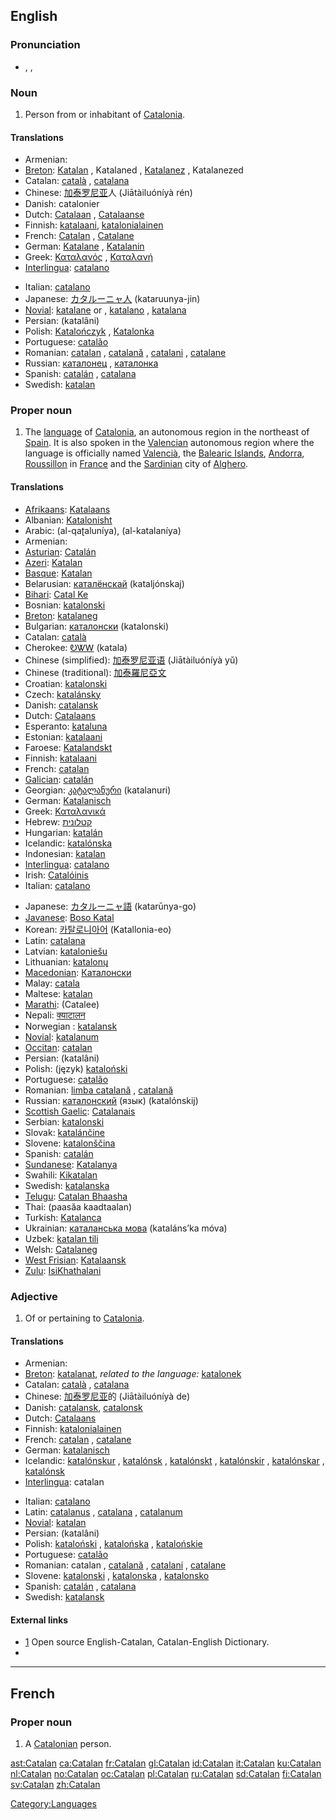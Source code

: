 {{interwiktionary|code=ca}}
{{also|catalan}}
==English==
{{wikipedia}}

===Pronunciation===
* {{enPR|kăt'ə-lăn}}, {{IPA|/ˈkætəlæn/}}, {{SAMPA|/"k{t@l{n/}}

===Noun===
{{en-noun}}

# Person from or inhabitant of [[w:Catalonia|Catalonia]].

====Translations====
{{trans-top|person from Catalonia}}
* Armenian: {{t|hy|կատալոնացի|sc=Armn|tr=katalonac'i}}
* [[Breton]]: [[Katalan]] {{m}}, Katalaned {{p}}, [[Katalanez]] {{f}}, Katalanezed {{f|p}}
* Catalan: [[català]] {{m}}, [[catalana]] {{f}}
* Chinese: [[加泰罗尼亚]]人 (Jiātàiluóníyà rén)
* Danish: catalonier {{c}}
* Dutch: [[Catalaan]] {{m}}, [[Catalaanse]] {{f}}
* Finnish: [[katalaani]], [[katalonialainen]]
* French: [[#French|Catalan]] {{m}}, [[Catalane]] {{f}}
* German: [[Katalane]] {{m}}, [[Katalanin]] {{f}}
* Greek: [[Καταλανός]] {{m}}, [[Καταλανή]] {{f}}
* [[Interlingua]]: [[catalano]]
{{trans-mid}}
* Italian: [[catalano]]
* Japanese: [[カタルーニャ人]] (kataruunya-jin)
* [[Novial]]: [[katalane]] {{m}} or {{f}}, [[katalano]] {{m}}, [[katalana]] {{f}}
* Persian: {{fa-Arab|[[کاتالانی]]}} (katalâni)
* Polish: [[Katalończyk]] {{m}}, [[Katalonka]] {{f}}
* Portuguese: [[catalão]] {{m}}
* Romanian: [[catalan]] {{m}}, [[catalană]] {{f}}, [[catalani]] {{m|p}}, [[catalane]] {{f|p}}
* Russian: [[каталонец]] {{m}}, [[каталонка]] {{f}}
* Spanish: [[catalán]] {{m}}, [[catalana]] {{f}}
* Swedish: [[katalan]] {{c}}
{{trans-bottom}}

===Proper noun===
{{en-proper noun}}

# The [[language]] of [[w:Catalonia|Catalonia]], an autonomous region in the northeast of [[Spain]]. It is also spoken in the [[w:Valencia|Valencia]]n autonomous region where the language is officially named [[Valencià]], the [[w:Balearic Islands|Balearic Islands]], [[w:Andorra|Andorra]], [[w:Roussillon|Roussillon]] in [[w:France|France]] and the [[w:Sardinia|Sardinia]]n city of [[w:Alghero|Alghero]].

====Translations====
{{trans-top|the language of Catalonia}}
* [[Afrikaans]]: [[Katalaans]]
* Albanian: [[Katalonisht]]
* Arabic: {{Arab|[[القطلونية]]}} (al-qaʈaluníya), {{Arab|[[الكتلانية]]}} (al-katalaníya) {{f}}
* Armenian: {{t|hy|կատալաներեն|sc=Armn|tr=katalaneren}}
* [[Asturian]]: [[Catalán]]
* [[Azeri]]: [[Katalan]]
* [[Basque]]: [[Katalan]]
* Belarusian: [[каталёнскай]] (kataljónskaj)
* [[Bihari]]: [[Catal Ke]]
* Bosnian: [[katalonski]]
* [[Breton]]: [[katalaneg]] {{m}}
* Bulgarian: [[каталонски]] (katalonski)
* Catalan: [[català]] {{m}}
* Cherokee: [[ᎧᏔᎳ]] (katala)
* Chinese (simplified): [[加泰罗尼亚语]] (Jiātàiluóníyà yǔ)
* Chinese (traditional): [[加泰羅尼亞文]]
* Croatian: [[katalonski]]
* Czech: [[katalánsky]]
* Danish: [[catalansk]]
* Dutch: [[Catalaans]]
* Esperanto: [[kataluna]]
* Estonian: [[katalaani]]
* Faroese: [[Katalandskt]]
* Finnish: [[katalaani]]
* French: [[catalan]] {{m}}
* [[Galician]]: [[catalán]]
* Georgian: [[კატალანური]] (katalanuri)
* German: [[Katalanisch]] {{n}}
* Greek: [[Καταλανικά]]
* Hebrew: [[קטלונית]]
* Hungarian: [[katalán]]
* Icelandic: [[katalónska]]
* Indonesian: [[katalan]]
* [[Interlingua]]: [[catalano]]
* Irish: [[Catalóinis]]
* Italian: [[catalano]]
{{trans-mid}}
* Japanese: [[カタルーニャ語]] (katarūnya-go)
* [[Javanese]]: [[Boso Katal]]
* Korean: [[카탈로니아어]] (Katallonia-eo)
* Latin: [[catalana]]
* Latvian: [[kataloniešu]]
* Lithuanian: [[katalonų]]
* [[Macedonian]]: [[Каталонски]]
* Malay: [[catala]]
* Maltese: [[katalan]]
* [[Marathi]]: (Catalee)
* Nepali: [[क्याटालन]]
* Norwegian<!--do not wikify-->: [[katalansk]]
* [[Novial]]: [[katalanum]]
* [[Occitan]]: [[catalan]]
* Persian: {{fa-Arab|[[کاتالانی]]}} (katalâni)
* Polish: (język) [[kataloński]] {{m}}
* Portuguese: [[catalão]]
* Romanian: [[limba catalană]] {{f}}, [[catalană]] {{f}}
* Russian: [[каталонский]] (язык) (katalónskij)
* [[Scottish Gaelic]]: [[Catalanais]]
* Serbian: [[katalonski]]
* Slovak: [[katalánčine]]
* Slovene: [[katalonščina]]
* Spanish: [[catalán]]
* [[Sundanese]]: [[Katalanya]]
* Swahili: [[Kikatalan]]
* Swedish: [[katalanska]]
* [[Telugu]]: [[Catalan Bhaasha]]
* Thai: {{Thai|[[ภาษาคาตาลัน]]}} (paasăa kaadtaalan)
* Turkish: [[Katalanca]]
* Ukrainian: [[каталанська мова]] (kataláns’ka móva) {{f}}
* Uzbek: [[katalan tili]]
* Welsh: [[Catalaneg]]
* [[West Frisian]]: [[Katalaansk]]
* [[Zulu]]: [[IsiKhathalani]]
{{trans-bottom}}

===Adjective===
{{en-adj|-}}

# Of or pertaining to [[Catalonia]].

====Translations====
{{trans-top|of or pertaining to Catalonia}}
* Armenian: {{t|hy|կատալոնական|sc=Armn|tr=katalonakan}}
* [[Breton]]: [[katalanat]], ''related to the language:'' [[katalonek]]
* Catalan: [[català]] {{m}}, [[catalana]] {{f}}
* Chinese: [[加泰罗尼亚]]的 (Jiātàiluóníyà de)
* Danish: [[catalansk]], [[catalonsk]]
* Dutch: [[Catalaans]]
* Finnish: [[katalonialainen]]
* French: [[catalan]] {{m}}, [[catalane]] {{f}}
* German: [[katalanisch]]
* Icelandic: [[katalónskur]] {{m}}, [[katalónsk]] {{f}}, [[katalónskt]] {{n}}, [[katalónskir]] {{m|p}}, [[katalónskar]] {{f|p}}, [[katalónsk]] {{n|p}}
* [[Interlingua]]: catalan
{{trans-mid}}
* Italian: [[catalano]]
* Latin: [[catalanus]] {{m}}, [[catalana]] {{f}}, [[catalanum]] {{n}}
* [[Novial]]: [[katalan]]
* Persian: {{fa-Arab|[[کاتالانی]]}} (katalâni)
* Polish: [[kataloński]] {{m}}, [[katalońska]] {{f}}, [[katalońskie]] {{n}}
* Portuguese: [[catalão]]
* Romanian: catalan {{m}}, [[catalană]] {{f}}, [[catalani]] {{m|p}}, [[catalane]] {{f|p}}
* Slovene: [[katalonski]] {{m}}, [[katalonska]] {{f}}, [[katalonsko]] {{n}}
* Spanish: [[catalán]] {{m}}, [[catalana]] {{f}}
* Swedish: [[katalansk]]
{{trans-bottom}}

====External links====
* [http://www.catalandictionary.org/eng] Open source English-Catalan, Catalan-English Dictionary.
* {{ISO 639|link=Ethnologue|1code=ca|code=cat}}

[[Category:Languages]]

----

==French==

===Proper noun===
{{fr-noun|m|f=Catalane}}

# A [[#English|Catalonian]] person.

[[ast:Catalan]]
[[ca:Catalan]]
[[fr:Catalan]]
[[gl:Catalan]]
[[id:Catalan]]
[[it:Catalan]]
[[ku:Catalan]]
[[nl:Catalan]]
[[no:Catalan]]
[[oc:Catalan]]
[[pl:Catalan]]
[[ru:Catalan]]
[[sd:Catalan]]
[[fi:Catalan]]
[[sv:Catalan]]
[[zh:Catalan]]